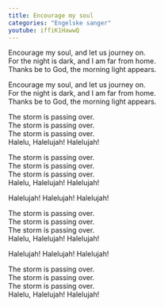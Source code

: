 ```yaml
---
title: Encourage my soul
categories: "Engelske sanger"
youtube: iffiK1HawwQ
---
```


Encourage my soul, and let us journey on.  
For the night is dark, and I am far from home.  
Thanks be to God, the morning light appears.

Encourage my soul, and let us journey on.  
For the night is dark, and I am far from home.  
Thanks be to God, the morning light appears.

The storm is passing over.  
The storm is passing over.  
The storm is passing over.  
Halelu, Halelujah! Halelujah!

The storm is passing over.  
The storm is passing over.  
The storm is passing over.  
Halelu, Halelujah! Halelujah!

Halelujah! Halelujah! Halelujah!

The storm is passing over.  
The storm is passing over.  
The storm is passing over.  
Halelu, Halelujah! Halelujah!

Halelujah! Halelujah! Halelujah!

The storm is passing over.  
The storm is passing over.  
The storm is passing over.  
Halelu, Halelujah! Halelujah!
